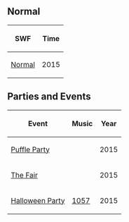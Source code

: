 


==Normal==
<center>
{|class="wikitable" border="1"
!SWF
!Time
|-
|[[Media:RoomsPufflewild.swf|Normal]]||2015
|}
</center>

==Parties and Events==
<center>
{|class="wikitable" border="1"
!Event
!Music
!Year
|-
|[[Media:RoomsPufflewild-PuffleParty2015.swf|Puffle Party]]||{{n/a}}||2015
|-
|[[Media:RoomsPufflewild-TheFair2015.swf|The Fair]]||{{n/a}}||2015
|-
|[[Media:Hallo15 pufflewild.swf|Halloween Party]]||[[Media:Music1057.swf|1057]]||2015
|}
</center>

{{Places}}